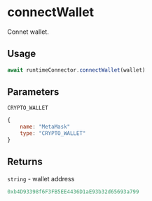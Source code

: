 # connectWallet

Connet wallet.

## Usage
```js
await runtimeConnector.connectWallet(wallet)
```

## Parameters
`CRYPTO_WALLET`
```js
{
    name: "MetaMask"
    type: "CRYPTO_WALLET"
}
```

## Returns
`string` - wallet address
```js
0xb4D93398f6F3FB5EE4436D1aE93b32d65693a799
```